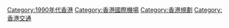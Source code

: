 {{Catmore}}

[[Category:1990年代香港|Category:1990年代香港]]
[[Category:香港國際機場|Category:香港國際機場]]
[[Category:香港規劃|Category:香港規劃]]
[[Category:香港交通|Category:香港交通]]
